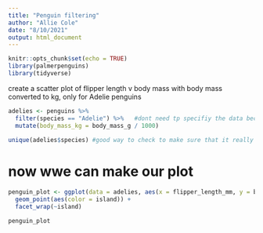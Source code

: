 ```yaml
---
title: "Penguin filtering"
author: "Allie Cole"
date: "8/10/2021"
output: html_document
---
```


```r
knitr::opts_chunk$set(echo = TRUE)
library(palmerpenguins)
library(tidyverse)
```

create a scatter plot of flipper length v body mass with body mass converted to kg, only for Adelie penguins 

 
```r
adelies <- penguins %>% 
  filter(species == "Adelie") %>%   #dont need tp specifiy the data becasue we piped it in 
  mutate(body_mass_kg = body_mass_g / 1000)

unique(adelies$species) #good way to check to make sure that it really is unique 
```

# now wwe can make our plot 

```r
penguin_plot <- ggplot(data = adelies, aes(x = flipper_length_mm, y = body_mass_kg)) +
  geom_point(aes(color = island)) + 
  facet_wrap(~island)

penguin_plot

```





